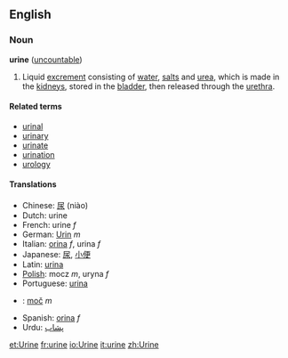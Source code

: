 ==English==
===Noun===
'''urine''' ([[uncountable]])

# Liquid [[excrement]] consisting of [[water]], [[salt]]s and [[urea]], which is made in the [[kidney]]s, stored in the [[bladder]], then released through the [[urethra]].

====Related terms====
*[[urinal]]
*[[urinary]]
*[[urinate]]
*[[urination]]
*[[urology]]

====Translations====
*Chinese: [[尿]] (niào)
*Dutch: urine
*French: urine ''f''
*German: [[Urin]] ''m''
*Italian: [[orina]] ''f'', urina ''f''
*Japanese: [[尿]], [[小便]]
*Latin: [[urina]]
*[[Polish]]: mocz ''m'', uryna ''f''
*Portuguese: [[urina]]
*{{sk}}: [[moč#Slovak|moč]] ''m''
*Spanish: [[orina]] ''f''
*Urdu: [[پشاب]]

[[et:Urine]]
[[fr:urine]]
[[io:Urine]]
[[it:urine]]
[[zh:Urine]]